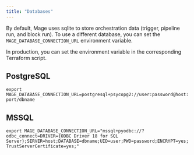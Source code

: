 ```yaml
---
title: "Databases"
---
```


By default, Mage uses sqlite to store orchestration data (trigger, pipeline run, and block run). To use a different database, you can set the `MAGE_DATABASE_CONNECTION_URL` environment variable.

In production, you can set the environment variable in the corresponding Terraform script.

## PostgreSQL
`export MAGE_DATABASE_CONNECTION_URL=postgresql+psycopg2://user:password@host:port/dbname`

## MSSQL
`export MAGE_DATABASE_CONNECTION_URL="mssql+pyodbc://?odbc_connect=DRIVER={ODBC Driver 18 for SQL Server};SERVER=host;DATABASE=dbname;UID=user;PWD=password;ENCRYPT=yes;TrustServerCertificate=yes;"`
